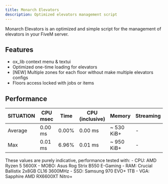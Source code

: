 ---
title: Monarch Elevators
description: Optimized elevators management script
---

Monarch Elevators is an optimized and simple script for the management of elevators in your FiveM server.

<GithubInfo 
  owner="Monarch-Development" 
  repo="mnr_elevators" 
  className="border border-purple-600 rounded-md p-4 bg-gradient-to-r from-purple-600 to-black no-underline"
/>

## Features
- ox_lib context menu & textui
- Optimized one-time loading for elevators
- [NEW] Multiple zones for each floor without make multiple elevators configs
- Floors access locked with jobs or items

## Performance

| **SITUATION**  | **CPU msec** | **Time** | **CPU (inclusive)** | **Memory**  | **Streaming** |
| -------------- | ------------ | -------- | ------------------- | ----------- | ------------- |
| Average        | 0.00 ms      | 0.00%    | 0.00 ms             | ~ 530 KiB+  | -             |
| Max            | 0.01 ms      | 6.96%    | 0.01 ms             | ~ 950 KiB+  | -             |

<Callout title="ATTENTION" type="warn">
  These values are purely indicative, performance tested with:
  - CPU: AMD Ryzen 5 5600X
  - MOBO: Asus Rog Strix B550 E-Gaming
  - RAM: Crucial Ballistix 2x8GB CL16 3600MHz
  - SSD: Samsung 970 EVO+ 1TB
  - VGA: Sapphire AMD RX6600XT Nitro+
</Callout>